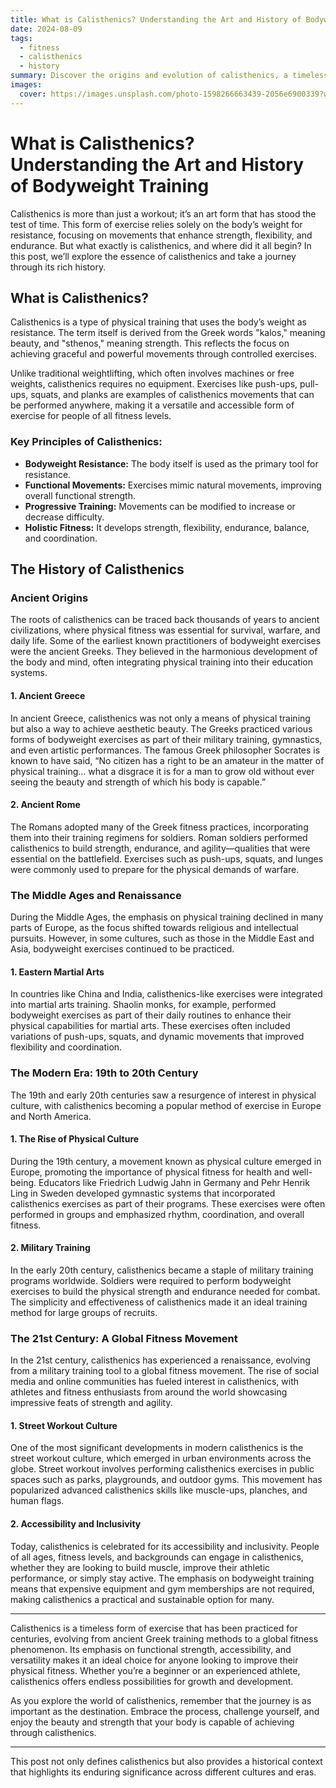 ```yaml
---
title: What is Calisthenics? Understanding the Art and History of Bodyweight Training
date: 2024-08-09
tags:
  - fitness
  - calisthenics
  - history
summary: Discover the origins and evolution of calisthenics, a timeless form of bodyweight training that has been practiced for centuries. Learn how this art of movement continues to shape fitness today.
images:
  cover: https://images.unsplash.com/photo-1598266663439-2056e6900339?w=800&auto=format&fit=crop&q=60&ixlib=rb-4.0.3&ixid=M3wxMjA3fDB8MHxzZWFyY2h8MTl8fGNhbGlzdGhlbmljc3xlbnwwfHwwfHx8MA%3D%3D
---
```


# What is Calisthenics? Understanding the Art and History of Bodyweight Training

Calisthenics is more than just a workout; it’s an art form that has stood the test of time. This form of exercise relies solely on the body’s weight for resistance, focusing on movements that enhance strength, flexibility, and endurance. But what exactly is calisthenics, and where did it all begin? In this post, we’ll explore the essence of calisthenics and take a journey through its rich history.

## What is Calisthenics?

Calisthenics is a type of physical training that uses the body’s weight as resistance. The term itself is derived from the Greek words "kalos," meaning beauty, and "sthenos," meaning strength. This reflects the focus on achieving graceful and powerful movements through controlled exercises.

Unlike traditional weightlifting, which often involves machines or free weights, calisthenics requires no equipment. Exercises like push-ups, pull-ups, squats, and planks are examples of calisthenics movements that can be performed anywhere, making it a versatile and accessible form of exercise for people of all fitness levels.

### Key Principles of Calisthenics:
- **Bodyweight Resistance:** The body itself is used as the primary tool for resistance.
- **Functional Movements:** Exercises mimic natural movements, improving overall functional strength.
- **Progressive Training:** Movements can be modified to increase or decrease difficulty.
- **Holistic Fitness:** It develops strength, flexibility, endurance, balance, and coordination.

## The History of Calisthenics

### Ancient Origins

The roots of calisthenics can be traced back thousands of years to ancient civilizations, where physical fitness was essential for survival, warfare, and daily life. Some of the earliest known practitioners of bodyweight exercises were the ancient Greeks. They believed in the harmonious development of the body and mind, often integrating physical training into their education systems.

#### **1. Ancient Greece**
In ancient Greece, calisthenics was not only a means of physical training but also a way to achieve aesthetic beauty. The Greeks practiced various forms of bodyweight exercises as part of their military training, gymnastics, and even artistic performances. The famous Greek philosopher Socrates is known to have said, “No citizen has a right to be an amateur in the matter of physical training… what a disgrace it is for a man to grow old without ever seeing the beauty and strength of which his body is capable.”

#### **2. Ancient Rome**
The Romans adopted many of the Greek fitness practices, incorporating them into their training regimens for soldiers. Roman soldiers performed calisthenics to build strength, endurance, and agility—qualities that were essential on the battlefield. Exercises such as push-ups, squats, and lunges were commonly used to prepare for the physical demands of warfare.

### The Middle Ages and Renaissance

During the Middle Ages, the emphasis on physical training declined in many parts of Europe, as the focus shifted towards religious and intellectual pursuits. However, in some cultures, such as those in the Middle East and Asia, bodyweight exercises continued to be practiced.

#### **1. Eastern Martial Arts**
In countries like China and India, calisthenics-like exercises were integrated into martial arts training. Shaolin monks, for example, performed bodyweight exercises as part of their daily routines to enhance their physical capabilities for martial arts. These exercises often included variations of push-ups, squats, and dynamic movements that improved flexibility and coordination.

### The Modern Era: 19th to 20th Century

The 19th and early 20th centuries saw a resurgence of interest in physical culture, with calisthenics becoming a popular method of exercise in Europe and North America.

#### **1. The Rise of Physical Culture**
During the 19th century, a movement known as physical culture emerged in Europe, promoting the importance of physical fitness for health and well-being. Educators like Friedrich Ludwig Jahn in Germany and Pehr Henrik Ling in Sweden developed gymnastic systems that incorporated calisthenics exercises as part of their programs. These exercises were often performed in groups and emphasized rhythm, coordination, and overall fitness.

#### **2. Military Training**
In the early 20th century, calisthenics became a staple of military training programs worldwide. Soldiers were required to perform bodyweight exercises to build the physical strength and endurance needed for combat. The simplicity and effectiveness of calisthenics made it an ideal training method for large groups of recruits.

### The 21st Century: A Global Fitness Movement

In the 21st century, calisthenics has experienced a renaissance, evolving from a military training tool to a global fitness movement. The rise of social media and online communities has fueled interest in calisthenics, with athletes and fitness enthusiasts from around the world showcasing impressive feats of strength and agility.

#### **1. Street Workout Culture**
One of the most significant developments in modern calisthenics is the street workout culture, which emerged in urban environments across the globe. Street workout involves performing calisthenics exercises in public spaces such as parks, playgrounds, and outdoor gyms. This movement has popularized advanced calisthenics skills like muscle-ups, planches, and human flags.

#### **2. Accessibility and Inclusivity**
Today, calisthenics is celebrated for its accessibility and inclusivity. People of all ages, fitness levels, and backgrounds can engage in calisthenics, whether they are looking to build muscle, improve their athletic performance, or simply stay active. The emphasis on bodyweight training means that expensive equipment and gym memberships are not required, making calisthenics a practical and sustainable option for many.

---

Calisthenics is a timeless form of exercise that has been practiced for centuries, evolving from ancient Greek training methods to a global fitness phenomenon. Its emphasis on functional strength, accessibility, and versatility makes it an ideal choice for anyone looking to improve their physical fitness. Whether you’re a beginner or an experienced athlete, calisthenics offers endless possibilities for growth and development.

As you explore the world of calisthenics, remember that the journey is as important as the destination. Embrace the process, challenge yourself, and enjoy the beauty and strength that your body is capable of achieving through calisthenics.

---

This post not only defines calisthenics but also provides a historical context that highlights its enduring significance across different cultures and eras.
